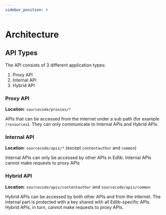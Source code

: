 ```yaml
---
sidebar_position: 4
---
```


# Architecture

## API Types

The API consists of 3 different application types:

1. Proxy API
2. Internal API
3. Hybrid API

### Proxy API

**Location**: `sourcecode/proxies/*`

APIs that can be accessed from the internet under a sub path (for example `/resources`). They can only communicate to Internal APIs and Hybrid APIs.

### Internal API

**Location**: `sourcecode/apis/*` (except `contentauthor` and `common`)

Internal APIs can only be accessed by other APIs in Edlib. Internal APIs cannot make requests to proxy APIs

### Hybrid API

**Location**: `sourcecode/apis/contentauthor` and `sourcecode/apis/common`

Hybrid APIs can be accessed by both other APIs and from the internet. The internal part is protected with a key
shared with all Edlib-specific APIs. Hybrid APIs, in turn, cannot make requests to proxy APIs.
